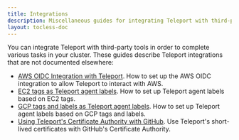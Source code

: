 ```yaml
---
title: Integrations
description: Miscellaneous guides for integrating Teleport with third-party tools.
layout: tocless-doc
---
```


You can integrate Teleport with third-party tools in order to complete various
tasks in your cluster. These guides describe Teleport integrations that are not
documented elsewhere:

  - [AWS OIDC Integration with Teleport](awsoidc-integration.mdx). How
    to set up the AWS OIDC integration to allow Teleport to interact with AWS.
  - [EC2 tags as Teleport agent labels](ec2-tags.mdx). How to set up
    Teleport agent labels based on EC2 tags.
  - [GCP tags and labels as Teleport agent labels](gcp-tags.mdx). How
    to set up Teleport agent labels based on GCP tags and labels.
  - [Using Teleport's Certificate Authority with
    GitHub](ssh-key-extensions.mdx). Use Teleport's short-lived
    certificates with GitHub's Certificate Authority.

